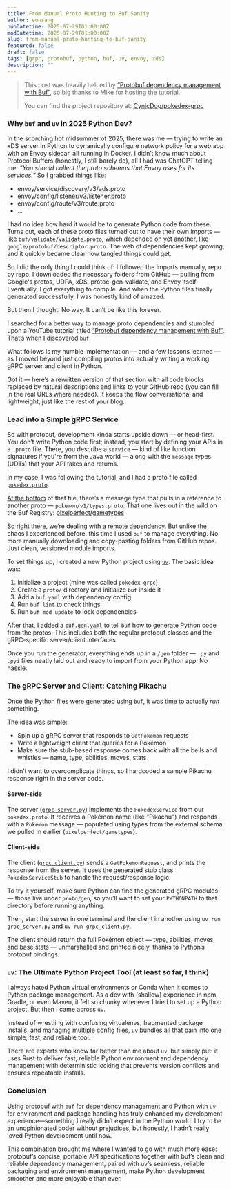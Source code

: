 ```yaml
---
title: From Manual Proto Hunting to Buf Sanity 
author: eunsang
pubDatetime: 2025-07-29T01:00:00Z
modDatetime: 2025-07-29T01:00:00Z
slug: from-manual-proto-hunting-to-buf-sanity
featured: false
draft: false
tags: [grpc, protobuf, python, buf, uv, envoy, xds]
description: ""
---
```

> This post was heavily helped by [“Protobuf dependency management with Buf”](https://www.youtube.com/watch?v=OSdQlnoO0og), so big thanks to Mike for hosting the tutorial. 
>
> You can find the project repository at: [CynicDog/pokedex-grpc](https://github.com/CynicDog/pokedex-grpc)

### Why `buf` and `uv` in 2025 Python Dev?

In the scorching hot midsummer of 2025, there was me — trying to write an xDS server in Python to dynamically configure network policy for a web app with an Envoy sidecar, all running in Docker. I didn’t know much about Protocol Buffers (honestly, I still barely do), all I had was ChatGPT telling me: *“You should collect the proto schemas that Envoy uses for its services.”* So I grabbed things like:

* envoy/service/discovery/v3/ads.proto
* envoy/config/listener/v3/listener.proto
* envoy/config/route/v3/route.proto
* ... 

I had no idea how hard it would be to generate Python code from these. Turns out, each of these proto files turned out to have their own imports — like `buf/validate/validate.proto`, which depended on yet another, like `google/protobuf/descriptor.proto`. The web of dependencies kept growing, and it quickly became clear how tangled things could get.

So I did the only thing I could think of: I followed the imports manually, repo by repo. I downloaded the necessary folders from GitHub — pulling from Google's protos, UDPA, xDS, protoc-gen-validate, and Envoy itself. Eventually, I got everything to compile. And when the Python files finally generated successfully, I was honestly kind of amazed.

But then I thought: No way. It can’t be like this forever.

I searched for a better way to manage proto dependencies and stumbled upon a YouTube tutorial titled [“Protobuf dependency management with Buf”](https://www.youtube.com/watch?v=OSdQlnoO0og). That’s when I discovered `buf`.

What follows is my humble implementation — and a few lessons learned — as I moved beyond just compiling protos into actually writing a working gRPC server and client in Python. 

Got it — here’s a rewritten version of that section with all code blocks replaced by natural descriptions and links to your GitHub repo (you can fill in the real URLs where needed). It keeps the flow conversational and lightweight, just like the rest of your blog.


### Lead into a Simple gRPC Service

So with protobuf, development kinda starts upside down — or head-first. You don’t write Python code first; instead, you start by defining your APIs in a `.proto` file. There, you describe a `service` — kind of like function signatures if you're from the Java world — along with the `message` types (UDTs) that your API takes and returns.

In my case, I was following the tutorial, and I had a proto file called [`pokedex.proto`](https://github.com/CynicDog/pokedex-grpc/blob/main/proto/pokeapi/v1/pokedex.proto). 

[At the bottom](https://github.com/CynicDog/pokedex-grpc/blob/d284c1a66c9288a485fbc9215721734ae14c77ec/proto/pokeapi/v1/pokedex.proto#L20) of that file, there’s a message type that pulls in a reference to another proto — `pokemon/v1/types.proto`. That one lives out in the wild on the Buf Registry: [pixelperfect/gametypes](https://buf.build/pixelperfect/gametypes/docs/main:pokemon.v1)

So right there, we’re dealing with a remote dependency. But unlike the chaos I experienced before, this time I used `buf` to manage everything. No more manually downloading and copy-pasting folders from GitHub repos. Just clean, versioned module imports.

To set things up, I created a new Python project using [`uv`](https://github.com/astral-sh/uv). The basic idea was:

1. Initialize a project (mine was called `pokedex-grpc`)
2. Create a `proto/` directory and initialize `buf` inside it
3. Add a `buf.yaml` with dependency config
4. Run `buf lint` to check things
5. Run `buf mod update` to lock dependencies

After that, I added a [`buf.gen.yaml`](https://github.com/CynicDog/pokedex-grpc/blob/main/proto/buf.gen.yaml) to tell `buf` how to generate Python code from the protos. This includes both the regular protobuf classes and the gRPC-specific server/client interfaces.

Once you run the generator, everything ends up in a `/gen` folder — `.py` and `.pyi` files neatly laid out and ready to import from your Python app. No hassle.

### The gRPC Server and Client: Catching Pikachu

Once the Python files were generated using `buf`, it was time to actually *run* something.

The idea was simple:

* Spin up a gRPC server that responds to `GetPokemon` requests
* Write a lightweight client that queries for a Pokémon 
* Make sure the stub-based response comes back with all the bells and whistles — name, type, abilities, moves, stats

I didn’t want to overcomplicate things, so I hardcoded a sample Pikachu response right in the server code.

#### Server-side

The server ([`grpc_server.py`](https://github.com/CynicDog/pokedex-grpc/blob/main/grpc_server.py)) implements the `PokedexService` from our `pokedex.proto`. It receives a Pokémon name (like "Pikachu") and responds with a `Pokemon` message — populated using types from the external schema we pulled in earlier (`pixelperfect/gametypes`).

#### Client-side

The client ([`grpc_client.py`](https://github.com/CynicDog/pokedex-grpc/blob/main/grpc_client.py)) sends a `GetPokemonRequest`, and prints the response from the server. It uses the generated stub class `PokedexServiceStub` to handle the request/response logic.

To try it yourself, make sure Python can find the generated gRPC modules — those live under `proto/gen`, so you’ll want to set your `PYTHONPATH` to that directory before running anything.

Then, start the server in one terminal and the client in another using `uv run grpc_server.py` and `uv run grpc_client.py`.

The client should return the full Pokémon object — type, abilities, moves, and base stats — unmarshalled and printed nicely, thanks to Python’s protobuf bindings.

### `uv`: The Ultimate Python Project Tool (at least so far, I think)

I always hated Python virtual environments or Conda when it comes to Python package management. As a dev with (shallow) experience in npm, Gradle, or even Maven, it felt so chunky whenever I tried to set up a Python project. But then I came across `uv`.

Instead of wrestling with confusing virtualenvs, fragmented package installs, and managing multiple config files, `uv` bundles all that pain into one simple, fast, and reliable tool. 

There are experts who know far better than me about `uv`, but simply put: it uses Rust to deliver fast, reliable Python environment and dependency management with deterministic locking that prevents version conflicts and ensures repeatable installs.

### Conclusion

Using protobuf with `buf` for dependency management and Python with `uv` for environment and package handling has truly enhanced my development experience—something I really didn’t expect in the Python world. I try to be an unopinionated coder without prejudices, but honestly, I hadn’t really loved Python development until now.

This combination brought me where I wanted to go with much more ease: protobuf’s concise, portable API specifications together with buf’s clean and reliable dependency management, paired with uv’s seamless, reliable packaging and environment management, make Python development smoother and more enjoyable than ever. 
